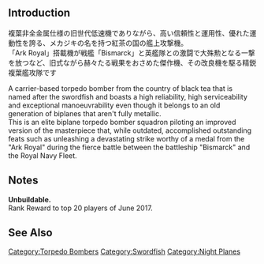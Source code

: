 {{Template:Equipmentinfo
|name = Swordfish Mk. II (Skilled)
|id = 243
|japanesename = Swordfish Mk. II (熟練)
|icon = {{BluePlane}}
|type = Carrier-Based Torpedo Bomber
|effect = {{Firepower}} +3 {{Torpedo}} +5 {{ASW}} +6 {{Hit}} +3 {{LOS}} +2
|radius = 3
|scrap = {{Fuel}}1, {{Ammo}}2, {{Bauxite}}1
|image = <gallery type="slideshow" widths="360px" position="center" hideaddbutton="true">
File:Equipment243-1.png
File:Equipment243-2.png
File:Equipment243-3.png
File:Equipment243-4.png
</gallery>
|CVL = lime
|CV = lime
|CVB = lime
}}

==Introduction==
複葉非全金属仕様の旧世代低速機でありながら、高い信頼性と運用性、優れた運動性を誇る、メカジキの名を持つ紅茶の国の艦上攻撃機。<br>「Ark Royal」搭載機が戦艦「Bismarck」と英艦隊との激闘で大殊勲となる一撃を放つなど、旧式ながら赫々たる戦果をおさめた傑作機、その改良機を駆る精鋭複葉艦攻隊です

A carrier-based torpedo bomber from the country of black tea that is named after the swordfish and boasts a high reliability, high serviceability and exceptional manoeuvrability even though it belongs to an old generation of biplanes that aren't fully metallic.<br>
This is an elite biplane torpedo bomber squadron piloting an improved version of the masterpiece that, while outdated, accomplished outstanding feats such as unleashing a devastating strike worthy of a medal from the "Ark Royal" during the fierce battle between the battleship "Bismarck" and the Royal Navy Fleet.

==Notes==
'''Unbuildable.<br>'''Rank Reward to top 20 players of June 2017.

==See Also==
{{Equipmentlist}}
[[Category:Torpedo Bombers]]
[[Category:Swordfish]]
[[Category:Night Planes]]